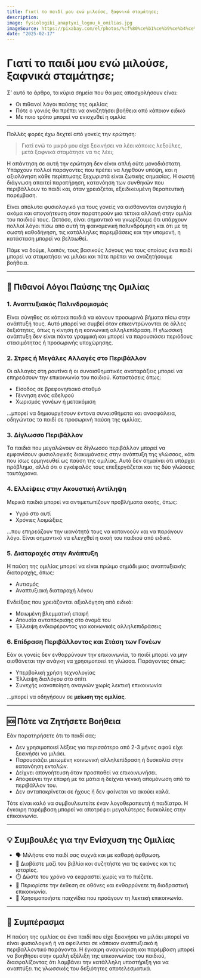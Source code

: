 ```yaml
---
title: Γιατί το παιδί μου ενώ μιλούσε, ξαφνικά σταμάτησε;
description:
image: fysiologiki_anaptyxi_logou_k_omilias.jpg
imageSource: https://pixabay.com/el/photos/%cf%80%ce%b1%ce%b9%ce%b4%ce%af-%ce%ba%ce%bf%cf%81%ce%af%cf%84%cf%83%ce%b9-%cf%80%ce%b1%ce%b9%ce%b4%ce%b9%ce%ac-%cf%80%ce%b1%ce%b9%ce%b4%ce%b9%ce%ba%ce%ae-%ce%b7%ce%bb%ce%b9%ce%ba%ce%af%ce%b1-3746871/
date: "2025-02-17"
---
```



# Γιατί το παιδί μου ενώ μιλούσε, ξαφνικά σταμάτησε;

Σ’ αυτό το άρθρο, τα κύρια σημεία που θα μας απασχολήσουν είναι:

- Οι πιθανοί λόγοι παύσης της ομιλίας
- Πότε ο γονιός θα πρέπει να αναζητήσει βοήθεια από κάποιον ειδικό
- Με ποιο τρόπο μπορεί να ενισχυθεί η ομιλία

---

Πολλές φορές έχω δεχτεί από γονείς την ερώτηση:
> Γιατί ενώ το μικρό μου είχε ξεκινήσει να λέει κάποιες λεξούλες, μετά ξαφνικά σταμάτησε να τις λέει;

Η απάντηση σε αυτή την ερώτηση δεν είναι απλή ούτε μονοδιάστατη. Υπάρχουν πολλοί παράγοντες που πρέπει να ληφθούν υπόψη, και η αξιολόγηση κάθε περίπτωσης ξεχωριστά είναι ζωτικής σημασίας. Η σωστή διάγνωση απαιτεί παρατήρηση, κατανόηση των συνθηκών που περιβάλλουν το παιδί και, όταν χρειάζεται, εξειδικευμένη θεραπευτική παρέμβαση.

Είναι απόλυτα φυσιολογικό για τους γονείς να αισθάνονται ανησυχία ή ακόμα και απογοήτευση όταν παρατηρούν μια τέτοια αλλαγή στην ομιλία του παιδιού τους. Ωστόσο, είναι σημαντικό να γνωρίζουμε ότι υπάρχουν πολλοί λόγοι πίσω από αυτή τη φαινομενική παλινδρόμηση και ότι με τη σωστή καθοδήγηση, τις κατάλληλες παρεμβάσεις και την υπομονή, η κατάσταση μπορεί να βελτιωθεί.

Πάμε να δούμε, λοιπόν, τους βασικούς λόγους για τους οποίους ένα παιδί μπορεί να σταματήσει να μιλάει και πότε πρέπει να αναζητήσουμε βοήθεια.

---

## 🧠 Πιθανοί Λόγοι Παύσης της Ομιλίας

### 1. Αναπτυξιακός Παλινδρομισμός
Είναι σύνηθες σε κάποια παιδιά να κάνουν προσωρινά βήματα πίσω στην ανάπτυξή τους. Αυτό μπορεί να συμβεί όταν επικεντρώνονται σε άλλες δεξιότητες, όπως η κίνηση ή η κοινωνική αλληλεπίδραση. Η γλωσσική ανάπτυξη δεν είναι πάντα γραμμική και μπορεί να παρουσιάσει περιόδους στασιμότητας ή προσωρινής υποχώρησης.

### 2. Στρες ή Μεγάλες Αλλαγές στο Περιβάλλον
Οι αλλαγές στη ρουτίνα ή οι συναισθηματικές αναταράξεις μπορεί να επηρεάσουν την επικοινωνία του παιδιού. Καταστάσεις όπως:
- Είσοδος σε βρεφονηπιακό σταθμό
- Γέννηση ενός αδελφού
- Χωρισμός γονέων ή μετακόμιση

…μπορεί να δημιουργήσουν έντονα συναισθήματα και ανασφάλεια, οδηγώντας το παιδί σε προσωρινή παύση της ομιλίας.

### 3. Δίγλωσσο Περιβάλλον
Τα παιδιά που μεγαλώνουν σε δίγλωσσο περιβάλλον μπορεί να εμφανίσουν φυσιολογικές διακυμάνσεις στην ανάπτυξη της γλώσσας, κάτι που ίσως ερμηνευθεί ως παύση της ομιλίας. Αυτό δεν σημαίνει ότι υπάρχει πρόβλημα, αλλά ότι ο εγκέφαλός τους επεξεργάζεται και τις δύο γλώσσες ταυτόχρονα.

### 4. Ελλείψεις στην Ακουστική Αντίληψη
Μερικά παιδιά μπορεί να αντιμετωπίζουν προβλήματα ακοής, όπως:
- Υγρό στο αυτί
- Χρόνιες λοιμώξεις

…που επηρεάζουν την ικανότητά τους να κατανοούν και να παράγουν λόγο. Είναι σημαντικό να ελεγχθεί η ακοή του παιδιού από ειδικό.

### 5. Διαταραχές στην Ανάπτυξη
Η παύση της ομιλίας μπορεί να είναι πρώιμο σημάδι μιας αναπτυξιακής διαταραχής, όπως:
- Αυτισμός
- Αναπτυξιακή διαταραχή λόγου

Ενδείξεις που χρειάζονται αξιολόγηση από ειδικό:
- Μειωμένη βλεμματική επαφή
- Απουσία ανταπόκρισης στο όνομά του
- Έλλειψη ενδιαφέροντος για κοινωνικές αλληλεπιδράσεις

### 6. Επίδραση Περιβάλλοντος και Στάση των Γονέων
Εάν οι γονείς δεν ενθαρρύνουν την επικοινωνία, το παιδί μπορεί να μην αισθάνεται την ανάγκη να χρησιμοποιεί τη γλώσσα. Παράγοντες όπως:
- Υπερβολική χρήση τεχνολογίας
- Έλλειψη διαλόγου στο σπίτι
- Συνεχής ικανοποίηση αναγκών χωρίς λεκτική επικοινωνία

…μπορεί να οδηγήσουν σε **μείωση της ομιλίας**.

---

## 🆘 Πότε να Ζητήσετε Βοήθεια

Εάν παρατηρήσετε ότι το παιδί σας:
- Δεν χρησιμοποιεί λέξεις για περισσότερο από 2-3 μήνες αφού είχε ξεκινήσει να μιλάει.
- Παρουσιάζει μειωμένη κοινωνική αλληλεπίδραση ή δυσκολία στην κατανόηση εντολών.
- Δείχνει απογοήτευση όταν προσπαθεί να επικοινωνήσει.
- Αποφεύγει την επαφή με τα μάτια ή δείχνει γενική απομόνωση από το περιβάλλον του.
- Δεν ανταποκρίνεται σε ήχους ή δεν φαίνεται να ακούει καλά.

Τότε είναι καλό να συμβουλευτείτε έναν λογοθεραπευτή ή παιδίατρο.
Η έγκαιρη παρέμβαση μπορεί να αποτρέψει μεγαλύτερες δυσκολίες στην επικοινωνία.

---

## 💡 Συμβουλές για την Ενίσχυση της Ομιλίας

- 🗣️ Μιλήστε στο παιδί σας συχνά και με καθαρή άρθρωση.
- 📖 Διαβάστε μαζί του βιβλία και συζητήστε για τις εικόνες και τις ιστορίες.
- ⏱️ Δώστε του χρόνο να εκφραστεί χωρίς να το πιέζετε.
- 📱 Περιορίστε την έκθεση σε οθόνες και ενθαρρύνετε τη διαδραστική επικοινωνία.
- 🎲 Χρησιμοποιήστε παιχνίδια που προάγουν τη λεκτική επικοινωνία.

---

## 🎯 Συμπέρασμα

Η παύση της ομιλίας σε ένα παιδί που είχε ξεκινήσει να μιλάει μπορεί να είναι φυσιολογική ή να οφείλεται σε κάποιον αναπτυξιακό ή περιβαλλοντικό παράγοντα.
Η έγκαιρη αναγνώριση και παρέμβαση μπορεί να βοηθήσει στην ομαλή εξέλιξη της επικοινωνίας του παιδιού, διασφαλίζοντας ότι λαμβάνει την κατάλληλη υποστήριξη για να αναπτύξει τις γλωσσικές του δεξιότητες αποτελεσματικά.
